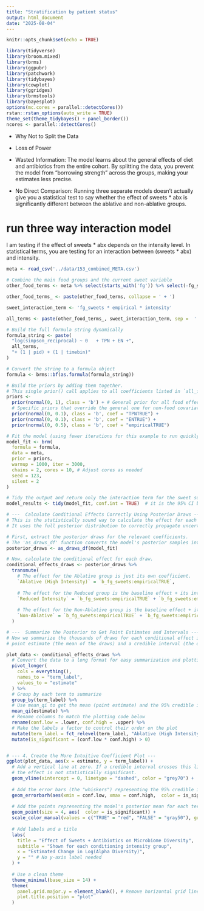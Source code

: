 ```yaml
---
title: "Stratification by patient status"
output: html_document
date: "2025-08-04"
---
```


```r
knitr::opts_chunk$set(echo = TRUE)
```

```r
library(tidyverse)
library(broom.mixed)
library(brms)   
library(ggpubr)
library(patchwork)
library(tidybayes)
library(cowplot)
library(ggridges)
library(brmstools)
library(bayesplot)
options(mc.cores = parallel::detectCores())
rstan::rstan_options(auto_write = TRUE)
theme_set(theme_tidybayes() + panel_border())
ncores <- parallel::detectCores()
```
- Why Not to Split the Data     
  
- Loss of Power

- Wasted Information: The model learns about the general effects of diet and antibiotics from the entire cohort. By splitting the data, you prevent the model from "borrowing strength" across the groups, making your estimates less precise.

- No Direct Comparison: Running three separate models doesn't actually give you a statistical test to say whether the effect of sweets * abx is significantly different between the ablative and non-ablative groups.

# run three way interaction model

I am testing if the effect of sweets * abx depends on the intensity level. In statistical terms, you are testing for an interaction between (sweets * abx) and intensity.

```r
meta <- read_csv('../data/153_combined_META.csv')
```


```r
# Combine the main food groups and the current sweet variable
other_food_terms <- meta %>% select(starts_with('fg')) %>% select(-fg_sweets) %>% colnames()

other_food_terms_ <- paste(other_food_terms, collapse = ' + ')

sweet_interaction_term <- 'fg_sweets * empirical * intensity'

all_terms <- paste(other_food_terms_, sweet_interaction_term, sep =  ' + ')

# Build the full formula string dynamically
formula_string <- paste(
  "log(simpson_reciprocal) ~ 0   + TPN + EN +",
  all_terms,
  "+ (1 | pid) + (1 | timebin)"
)

# Convert the string to a formula object
formula <- brms::bf(as.formula(formula_string))

# Build the priors by adding them together.
# This single prior() call applies to all coefficients listed in `all_food_coefs`.
priors <-
  prior(normal(0, 1), class = 'b') + # General prior for all food effects
  # Specific priors that override the general one for non-food covariates
  prior(normal(0, 0.1), class = 'b', coef = "TPNTRUE") +
  prior(normal(0, 0.1), class = 'b', coef = "ENTRUE") +
  prior(normal(0, 0.5), class = 'b', coef = "empiricalTRUE") 

# Fit the model (using fewer iterations for this example to run quickly)
model_fit <- brm(
  formula = formula,
  data = meta,
  prior = priors,
  warmup = 1000, iter = 3000,
  chains = 2, cores = 10, # Adjust cores as needed
  seed = 123,
  silent = 2
)

# Tidy the output and return only the interaction term for the sweet subcategory
model_results <- tidy(model_fit, conf.int = TRUE)  # it is the 95% CI by default
```
```r
# ---  Calculate Conditional Effects Correctly Using Posterior Draws ---
# This is the statistically sound way to calculate the effect for each group.
# It uses the full posterior distribution to correctly propagate uncertainty.

# First, extract the posterior draws for the relevant coefficients.
# The 'as_draws_df' function converts the model's posterior samples into a tidy data frame.
posterior_draws <- as_draws_df(model_fit)

# Now, calculate the conditional effect for each draw.
conditional_effects_draws <- posterior_draws %>%
  transmute(
    # The effect for the Ablative group is just its own coefficient.
    `Ablative (High Intensity)` = `b_fg_sweets:empiricalTRUE`,
    
    # The effect for the Reduced group is the baseline effect + its interaction term.
    `Reduced Intensity` = `b_fg_sweets:empiricalTRUE` + `b_fg_sweets:empiricalTRUE:intensityreduced`,
    
    # The effect for the Non-Ablative group is the baseline effect + its interaction term.
    `Non-Ablative` = `b_fg_sweets:empiricalTRUE` + `b_fg_sweets:empiricalTRUE:intensitynonablative`
  )

# ---  Summarize the Posterior to Get Point Estimates and Intervals ---
# Now we summarize the thousands of draws for each conditional effect into a
# point estimate (the mean of the draws) and a credible interval (the quantiles).

plot_data <- conditional_effects_draws %>%
  # Convert the data to a long format for easy summarization and plotting
  pivot_longer(
    cols = everything(),
    names_to = "term_label",
    values_to = "estimate"
  ) %>%
  # Group by each term to summarize
  group_by(term_label) %>%
  # Use mean_qi to get the mean (point estimate) and the 95% credible interval
  mean_qi(estimate) %>%
  # Rename columns to match the plotting code below
  rename(conf.low = .lower, conf.high = .upper) %>%
  # Make the labels a factor to control their order on the plot
  mutate(term_label = fct_relevel(term_label, "Ablative (High Intensity)", "Reduced Intensity", "Non-Ablative")) %>% 
  mutate(is_significant = (conf.low * conf.high) > 0)


# --- 4. Create the More Intuitive Coefficient Plot ---
ggplot(plot_data, aes(x = estimate, y = term_label)) +
  # Add a vertical line at zero. If a credible interval crosses this line,
  # the effect is not statistically significant.
  geom_vline(xintercept = 0, linetype = "dashed", color = "grey70") +
  
  # Add the error bars (the "whiskers") representing the 95% credible interval
  geom_errorbarh(aes(xmin = conf.low, xmax = conf.high,  color = is_significant), height = 0.2, linewidth = 0.8) +
  
  # Add the points representing the model's posterior mean for each term
  geom_point(size = 4, aes(  color = is_significant)) +
  scale_color_manual(values = c("TRUE" = "red", "FALSE" = "gray50"), guide = "none") +
  
  # Add labels and a title
  labs(
    title = "Effect of Sweets + Antibiotics on Microbiome Diversity",
    subtitle = "Shown for each conditioning intensity group",
    x = "Estimated Change in Log(Alpha Diversity)",
    y = "" # No y-axis label needed
  ) +
  
  # Use a clean theme
  theme_minimal(base_size = 14) +
  theme(
    panel.grid.major.y = element_blank(), # Remove horizontal grid lines
    plot.title.position = "plot"
  )

```

